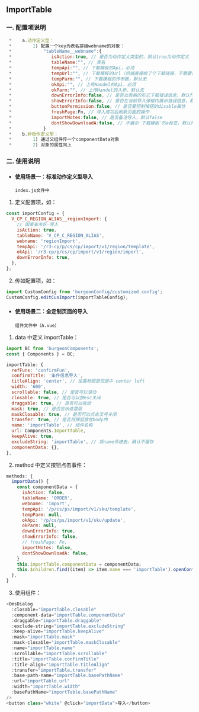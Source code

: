
<Meta title="BASIC/ImportTable" />

<style>{`
	.subheading {
		font-weight: 900;
		font-size: 13px;
		line-height: 24px;
		margin: 40px 0 12px 0;
	}
`}</style>

<!-- # 安装

<div className="subheading">NPM 安装</div> -->

## ImportTable

### 一. 配置项说明

```js
 *    a.动作定义型：
 *        1) 配置一个key为表名拼接webname的对象：
 *            "tableName__webname":{
 *               isAction:true, // 是否为动作定义类型的，默认true为动作定义
 *               tableName:"", // 表名
 *               tempApi:"", // 下载模板的Api，必须
 *               tempUrl:"", // 下载模板的Url（后端直接给了个下载链接，不需要请求接口的情况）
 *               tempParm:"", // 下载模板的传参数，默认无
 *               okApi:"", // 上传Handel的Api，必须
 *               okParm:"", // 上传Handel的入参，默认无
 *               downErrorInfo:false, // 是否以表格的形式下载错误信息，默认false
 *               showErrorInfo:false, // 是否在当前导入弹框内展示错误信息，默认false
 *               buttonPermission:false, // 是否要控制按钮的disable属性
 *               freshPage:Fn, // 导入成功后刷新页面的操作
 *               importNotes:false, // 是否备注导入，默认false
 *               dontShowDownloadA:false, // 不展示'下载模板'的a标签，默认false
 *            }
 *    b.非动作定义型：
 *        1) 通过父组件传一个componentData对象
 *        2) 对象的属性同上
```

### 二. 使用说明

- #### 使用场景一：标准动作定义型导入
  `index.js文件中`

1. 定义配置项，如：

```js
const importConfig = {
  V_CP_C_REGION_ALIAS__regionImport: {
    // 国家省市区-导入
    isAction: true,
    tableName: 'V_CP_C_REGION_ALIAS',
    webname: 'regionImport',
    tempApi: '/r3-cp/p/cs/cp/import/v1/region/template',
    okApi: '/r3-cp/p/cs/cp/import/v1/region/import',
    downErrorInfo: true,
  },
};
```

2. 传如配置项，如：

```js
import CustomConfig from 'burgeonConfig/customized.config';
CustomConfig.editCusImport(importTableConfig);
```

- #### 使用场景二：全定制页面的导入
  `组件文件中（A.vue）`

1. data 中定义 importTable：

```js
import BC from 'burgeonComponents';
const { Components } = BC;

importTable: {
  refFuns: 'confirmFun',
  confirmTitle: '条件信息导入',
  titleAlign: 'center', // 设置标题是否居中 center left
  width: '600',
  scrollable: false, // 是否可以滚动
  closable: true, // 是否可以按esc关闭
  draggable: true, // 是否可以拖动
  mask: true, // 是否显示遮罩层
  maskClosable: true, // 是否可以点击叉号关闭
  transfer: true, // 是否将弹层放在body内
  name: 'importTable', // 组件名称
  url: Components.ImportTable,
  keepAlive: true,
  excludeString: 'importTable', // 将name传进去，确认不缓存
  componentData: {},
},
```

2. method 中定义按钮点击事件：

```js
methods: {
  importData() {
    const componentData = {
      isAction: false,
      tableName: 'ORDER',
      webname: 'import',
      tempApi: '/p/cs/ps/import/v1/sku/template',
      tempParm: null,
      okApi: '/p/cs/ps/import/v1/sku/update',
      okParm: null,
      downErrorInfo: true,
      showErrorInfo: false,
      // freshPage: Fn,
      importNotes: false,
      dontShowDownloadA: false,
    }
    this.importTable.componentData = componentData;
    this.$children.find((item) => item.name === 'importTable').openConfirm();
  },
}
```

3. 使用组件：

```js
<OmsDialog
  :closable="importTable.closable"
  :component-data="importTable.componentData"
  :draggable="importTable.draggable"
  :exclude-string="importTable.excludeString"
  :keep-alive="importTable.keepAlive"
  :mask="importTable.mask"
  :mask-closable="importTable.maskClosable"
  :name="importTable.name"
  :scrollable="importTable.scrollable"
  :title="importTable.confirmTitle"
  :title-align="importTable.titleAlign"
  :transfer="importTable.transfer"
  :base-path-name="importTable.basePathName"
  :url="importTable.url"
  :width="importTable.width"
  :basePathName="importTable.basePathName"
/>
<button class="white" @click="importData">导入</button>
```
